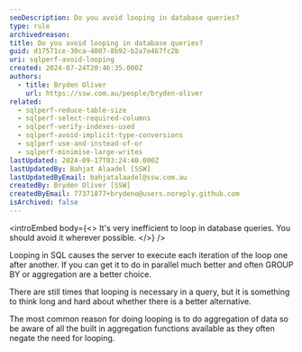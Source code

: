 ```yaml
---
seoDescription: Do you avoid looping in database queries?
type: rule
archivedreason:
title: Do you avoid looping in database queries?
guid: d17571ce-30ca-4007-8b92-b2a7e467fc2b
uri: sqlperf-avoid-looping
created: 2024-07-24T20:46:35.000Z
authors:
  - title: Bryden Oliver
    url: https://ssw.com.au/people/bryden-oliver
related:
  - sqlperf-reduce-table-size
  - sqlperf-select-required-columns
  - sqlperf-verify-indexes-used
  - sqlperf-avoid-implicit-type-conversions
  - sqlperf-use-and-instead-of-or
  - sqlperf-minimise-large-writes
lastUpdated: 2024-09-17T03:24:40.000Z
lastUpdatedBy: Bahjat Alaadel [SSW]
lastUpdatedByEmail: bahjatalaadel@ssw.com.au
createdBy: Bryden Oliver [SSW]
createdByEmail: 77371877+brydeno@users.noreply.github.com
isArchived: false
---
```


<introEmbed
  body={<>
It's very inefficient to loop in database queries. You should avoid it wherever possible.
  </>}
/>
<youtubeEmbed url="https://www.youtube.com/embed/3a2ACgGWyUY" description="Video: Avoid looping for SQL performance | Bryden Oliver (3 min)" />

Looping in SQL causes the server to execute each iteration of the loop one after another. If you can get it to do in parallel much better and often GROUP BY or aggregation are a better choice.

There are still times that looping is necessary in a query, but it is something to think long and hard about whether there is a better alternative.

The most common reason for doing looping is to do aggregation of data so be aware of all the built in aggregation functions available as they often negate the need for looping.
